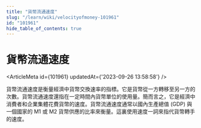 ```yaml
---
title: "貨幣流通速度"
slug: "/learn/wiki/velocityofmoney-101961"
id: "101961"
hide_table_of_contents: true
---
```



# 貨幣流通速度

<ArticleMeta id={101961} updatedAt={'2023-09-26 13:58:58'} />
<div className='border-solid border-b border-t-0 my-4 border-[var(--ifm-color-gray-300)]' />

貨幣流通速度是衡量經濟中貨幣交換速率的指標。它是貨幣從一方轉移至另一方的次數。貨幣流通速度還指在一定時間內貨幣單位的使用量。簡而言之，它是經濟中消費者和企業集體花費貨幣的速度。貨幣流通速度通常以國內生產總值 (GDP) 與一個國家的 M1 或 M2 貨幣供應的比率來衡量。這裏使用速度一詞來指代貨幣轉手的速度。
